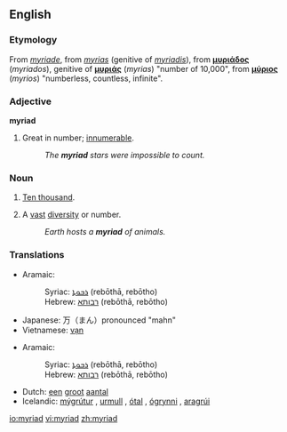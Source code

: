 {{wikipedia}}
==English==
===Etymology===
From {{MF.}} ''[[myriade]]'', from {{LL.}} ''[[myrias]]'' (genitive of ''[[myriadis]]''), from {{AGr.}} '''[[μυριάδος]]''' (''myriados''), genitive of '''[[μυριάς]]''' (''myrias'') "number of 10,000", from '''[[μύριος]]''' (''myrios'') "numberless, countless, infinite".

===Adjective===
'''myriad'''
# Great in number; [[innumerable]].
#: ''The '''myriad''' stars were impossible to count.''

===Noun===
{{en-noun}}
# {{archaic}} [[ten thousand|Ten thousand]].
# A [[vast]] [[diversity]] or number.
#: ''Earth hosts a '''myriad''' of animals.''

===Translations===
{{trans-top|ten thousand}}
*Aramaic: 
*:Syriac: [[ܪܒܘܬܐ]] (rebōthā, rebōtho) {{f}}
*:Hebrew: [[רבותא]] (rebōthā, rebōtho) {{f}}
{{trans-mid}}
*Japanese: 万（まん）pronounced "mahn"
*Vietnamese: [[vạn]]
{{trans-bottom}}

{{trans-top|a vast diversity or number}}
*Aramaic: 
*:Syriac: [[ܪܒܘܬܐ]] (rebōthā, rebōtho) {{f}}
*:Hebrew: [[רבותא]] (rebōthā, rebōtho) {{f}}
{{trans-mid}}
*Dutch: [[een]] [[groot]] [[aantal]]
*Icelandic: [[mýgrútur]] {{m}}, [[urmull]] {{f}}, [[ótal]] {{n}}, [[ógrynni]] {{n}}, [[aragrúi]] {{m}}
{{trans-bottom}}

[[io:myriad]]
[[vi:myriad]]
[[zh:myriad]]